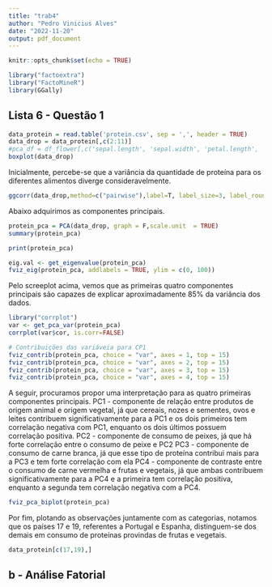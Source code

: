 ---
title: "trab4"
author: "Pedro Vinicius Alves"
date: "2022-11-20"
output: pdf_document
---

```{r setup, include=FALSE}
knitr::opts_chunk$set(echo = TRUE)
```


```{r}
library("factoextra")
library("FactoMineR")
library(GGally)
```





## Lista 6 - Questão 1





```{r cars}


data_protein = read.table('protein.csv', sep = ',', header = TRUE)
data_drop = data_protein[,c(2:11)]
#pca_df = df_flower[,c('sepal.length', 'sepal.width', 'petal.length', 'petal.width')]
boxplot(data_drop)
```
Inicialmente, percebe-se que a variância da quantidade de proteína para os diferentes alimentos diverge consideravelmente.

```{r}


ggcorr(data_drop,method=c("pairwise"),label=T, label_size=3, label_round=2)
```


Abaixo adquirimos as componentes principais.

```{r}
protein_pca = PCA(data_drop, graph = F,scale.unit  = TRUE)
summary(protein_pca)
```

```{r}
print(protein_pca)
```


```{r}

eig.val <- get_eigenvalue(protein_pca)
fviz_eig(protein_pca, addlabels = TRUE, ylim = c(0, 100))

```

Pelo screeplot acima, vemos que as primeiras quatro componentes principais são capazes de explicar aproximadamente 85% da variância dos dados.

```{r}
library("corrplot")
var <- get_pca_var(protein_pca)
corrplot(var$cor, is.corr=FALSE) 
```

```{r}
# Contribuições das variáveia para CP1
fviz_contrib(protein_pca, choice = "var", axes = 1, top = 15)
fviz_contrib(protein_pca, choice = "var", axes = 2, top = 15)
fviz_contrib(protein_pca, choice = "var", axes = 3, top = 15)
fviz_contrib(protein_pca, choice = "var", axes = 4, top = 15)
```



A seguir, procuramos propor uma interpretação para as quatro primeiras componentes principais.
PC1 - componente de relação entre produtos de origem animal e origem vegetal, já que cereais, nozes e sementes, ovos e leites contribuem significativamente para a PC1 e os dois primeiros tem correlação negativa com PC1, enquanto os dois últimos possuem correlação positiva.
PC2 - componente de consumo de peixes, já que há forte correlação entre o consumo de peixe e PC2
PC3 - componente de consumo de carne branca, já que esse tipo de proteína contribui mais para a PC3 e tem forte correlação com ela
PC4 - componente de contraste entre o consumo de carne vermelha e frutas e vegetais, já que ambas contribuem significativamente para a PC4 e a primeira tem correlação positiva, enquanto a segunda tem correlação negativa com a PC4.



```{r}
fviz_pca_biplot(protein_pca)
```

Por fim, plotando as observações juntamente com as categorias, notamos que os países 17 e 19, referentes a Portugal e Espanha, distinguem-se dos demais em consumo de proteínas provindas de frutas e vegetais.


```{r}
data_protein[c(17,19),]
```

## b - Análise Fatorial
